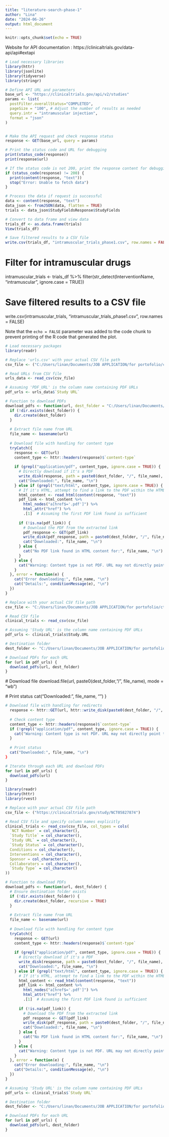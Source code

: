 ```yaml
---
title: "literature-search-phase-1"
author: "Lina"
date: "2024-06-26"
output: html_document
---
```


```r
knitr::opts_chunk$set(echo = TRUE)
```

Website for API documentation : https://clinicaltrials.gov/data-api/api#extapi

```r

# Load necessary libraries
library(httr)
library(jsonlite)
library(tidyverse)
library(stringr)

# Define API URL and parameters
base_url <- "https://clinicaltrials.gov/api/v2/studies"
params <- list(
  postFilter.overallStatus="COMPLETED",
  pageSize = "100", # Adjust the number of results as needed
  query.intr = "intramuscular injection",
  format = "json"
)


# Make the API request and check response status
response <- GET(base_url, query = params)

# Print the status code and URL for debugging
print(status_code(response))
print(response$url)

# If the status code is not 200, print the response content for debugging
if (status_code(response) != 200) {
  print(content(response, "text"))
  stop("Error: Unable to fetch data")
}

# Process the data if request is successful
data <- content(response, "text")
data_json <- fromJSON(data, flatten = TRUE)
trials <- data_json$StudyFieldsResponse$StudyFields

# Convert to data frame and view data
trials_df <- as.data.frame(trials)
View(trials_df)

# Save filtered results to a CSV file
write.csv(trials_df, "intramuscular_trials_phase1.csv", row.names = FALSE)
```

# Filter for intramuscular drugs
intramuscular_trials <- trials_df %>%
  filter(str_detect(InterventionName, "intramuscular", ignore.case = TRUE))

# Save filtered results to a CSV file
write.csv(intramuscular_trials, "intramuscular_trials_phase1.csv", row.names = FALSE)



Note that the `echo = FALSE` parameter was added to the code chunk to prevent printing of the R code that generated the plot.

```r
# Load necessary packages
library(readr)

# Replace 'urls.csv' with your actual CSV file path
csv_file <- ("C:/Users/linan/Documents/JOB APPLICATION/for portofolio/ctg-studies.csv")

# Read URLs from CSV file
urls_data <- read_csv(csv_file)

# Assuming 'PDF_URL' is the column name containing PDF URLs
pdf_urls <- urls_data$`Study URL`

# Function to download PDFs
download_pdfs <- function(url, dest_folder = "C:/Users/linan/Documents/JOB APPLICATION/for portofolio/search-clinicaltrial-gov") {
  if (!dir.exists(dest_folder)) {
    dir.create(dest_folder)
  }
  
  # Extract file name from URL
  file_name <- basename(url)
  
  # Download file with handling for content type
  tryCatch({
    response <- GET(url)
    content_type <- httr::headers(response)$`content-type`
    
    if (grepl("application/pdf", content_type, ignore.case = TRUE)) {
      # Directly download if it's a PDF
      write_disk(response, path = paste0(dest_folder, "/", file_name), overwrite = TRUE)
      cat("Downloaded:", file_name, "\n")
    } else if (grepl("text/html", content_type, ignore.case = TRUE)) {
      # If it's HTML, attempt to find a link to the PDF within the HTML content
      html_content <- read_html(content(response, "text"))
      pdf_link <- html_content %>%
        html_nodes("a[href$='.pdf']") %>%
        html_attr("href") %>%
        .[1]  # Assuming the first PDF link found is sufficient
      
      if (!is.na(pdf_link)) {
        # Download the PDF from the extracted link
        pdf_response <- GET(pdf_link)
        write_disk(pdf_response, path = paste0(dest_folder, "/", file_name), overwrite = TRUE)
        cat("Downloaded:", file_name, "\n")
      } else {
        cat("No PDF link found in HTML content for:", file_name, "\n")
      }
    } else {
      cat("Warning: Content type is not PDF. URL may not directly point to a PDF file.\n")
    }
  }, error = function(e) {
    cat("Error downloading:", file_name, "\n")
    cat("Details:", conditionMessage(e), "\n")
  })
}

# Replace with your actual CSV file path
csv_file <- "C:/Users/linan/Documents/JOB APPLICATION/for portofolio/ctg-studies.csv"

# Read CSV file
clinical_trials <- read_csv(csv_file)

# Assuming 'Study URL' is the column name containing PDF URLs
pdf_urls <- clinical_trials$Study.URL

# Destination folder
dest_folder <- "C:/Users/linan/Documents/JOB APPLICATION/for portofolio/search-clinicaltrial-gov"

# Download PDFs for each URL
for (url in pdf_urls) {
  download_pdfs(url, dest_folder)
}
```

  # Download file
  download.file(url, paste0(dest_folder,"/", file_name), mode = "wb")
  
  # Print status
  cat("Downloaded:", file_name, "\n")
}

```r
# Download file with handling for redirects
  response <- httr::GET(url, httr::write_disk(paste0(dest_folder, "/", file_name), overwrite = TRUE))
  
  # Check content type
  content_type <- httr::headers(response)$`content-type`
  if (!grepl("application/pdf", content_type, ignore.case = TRUE)) {
    cat("Warning: Content type is not PDF. URL may not directly point to a PDF file.\n")
  }
  
  # Print status
  cat("Downloaded:", file_name, "\n")
}

# Iterate through each URL and download PDFs
for (url in pdf_urls) {
  download_pdfs(url)
}
```

```r
library(readr)
library(httr)
library(rvest)

# Replace with your actual CSV file path
csv_file <- ("https://clinicaltrials.gov/study/NCT05827874")

# Read CSV file and specify column names explicitly
clinical_trials <- read_csv(csv_file, col_types = cols(
  `NCT Number` = col_character(),
  `Study Title` = col_character(),
  `Study URL` = col_character(),
  `Study Status` = col_character(),
  Conditions = col_character(),
  Interventions = col_character(),
  Sponsor = col_character(),
  Collaborators = col_character(),
  `Study Type` = col_character()
))

# Function to download PDFs
download_pdfs <- function(url, dest_folder) {
  # Ensure destination folder exists
  if (!dir.exists(dest_folder)) {
    dir.create(dest_folder, recursive = TRUE)
  }
  
  # Extract file name from URL
  file_name <- basename(url)
  
  # Download file with handling for content type
  tryCatch({
    response <- GET(url)
    content_type <- httr::headers(response)$`content-type`
    
    if (grepl("application/pdf", content_type, ignore.case = TRUE)) {
      # Directly download if it's a PDF
      write_disk(response, path = paste0(dest_folder, "/", file_name), overwrite = TRUE)
      cat("Downloaded:", file_name, "\n")
    } else if (grepl("text/html", content_type, ignore.case = TRUE)) {
      # If it's HTML, attempt to find a link to the PDF within the HTML content
      html_content <- read_html(content(response, "text"))
      pdf_link <- html_content %>%
        html_nodes("a[href$='.pdf']") %>%
        html_attr("href") %>%
        .[1]  # Assuming the first PDF link found is sufficient
      
      if (!is.na(pdf_link)) {
        # Download the PDF from the extracted link
        pdf_response <- GET(pdf_link)
        write_disk(pdf_response, path = paste0(dest_folder, "/", file_name), overwrite = TRUE)
        cat("Downloaded:", file_name, "\n")
      } else {
        cat("No PDF link found in HTML content for:", file_name, "\n")
      }
    } else {
      cat("Warning: Content type is not PDF. URL may not directly point to a PDF file.\n")
    }
  }, error = function(e) {
    cat("Error downloading:", file_name, "\n")
    cat("Details:", conditionMessage(e), "\n")
  })
}

# Assuming 'Study URL' is the column name containing PDF URLs
pdf_urls <- clinical_trials$`Study URL`

# Destination folder
dest_folder <- "C:/Users/linan/Documents/JOB APPLICATION/for portofolio/search-clinicaltrial-gov"

# Download PDFs for each URL
for (url in pdf_urls) {
  download_pdfs(url, dest_folder)
}

```

